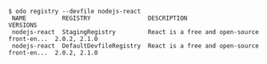 ```console
$ odo registry --devfile nodejs-react
 NAME          REGISTRY                DESCRIPTION                                  VERSIONS
 nodejs-react  StagingRegistry         React is a free and open-source front-en...  2.0.2, 2.1.0
 nodejs-react  DefaultDevfileRegistry  React is a free and open-source front-en...  2.0.2, 2.1.0
```